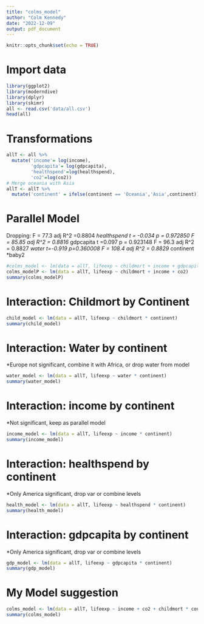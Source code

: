 ```yaml
---
title: "colms_model"
author: "Colm Kennedy"
date: "2022-12-09"
output: pdf_document
---
```


```r
knitr::opts_chunk$set(echo = TRUE)
```

# Import data
```r
library(ggplot2)
library(moderndive)
library(dplyr)
library(skimr)
all <- read.csv('data/all.csv')
head(all)
```


# Transformations

```r
allT <- all %>%
  mutate('income'= log(income),
         'gdpcapita'= log(gdpcapita),
         'healthspend'=log(healthspend),
         'co2'=log(co2))
# Merge oceania with Asia
allT <- allT %>%
  mutate('continent' = ifelse(continent == 'Oceania','Asia',continent))
```

# Parallel Model

Dropping: F = 77.3 adj R^2 =0.8804
*healthspend t = -0.034 p = 0.972850 F = 85.85 adj R^2 = 0.8816
*gdpcapita t =0.097 p = 0.923148 F = 96.3 adj R^2 = 0.8827
*water t=-0.919 p=0.360008  F = 108.4 adj R^2 = 0.8829
*continent
*baby2
```r
#colms_model <- lm(data = allT, lifeexp ~ childmort + income + gdpcapita + chdperwoman + healthspend + co2 + water + continent + baby2)
colms_modelP <- lm(data = allT, lifeexp ~ childmort + income + co2)
summary(colms_modelP)

```

# Interaction: Childmort by Continent
```r
child_model <- lm(data = allT, lifeexp ~ childmort * continent)
summary(child_model)
```

# Interaction: Water by continent
*Europe not significant, combine it with Africa, or drop water from model
```r
water_model <- lm(data = allT, lifeexp ~ water * continent)
summary(water_model)
```

# Interaction: income by continent
*Not significant, keep as parallel model
```r
income_model <- lm(data = allT, lifeexp ~ income * continent)
summary(income_model)
```

# Interaction: healthspend by continent
*Only America significant, drop var or combine levels
```r
health_model <- lm(data = allT, lifeexp ~ healthspend * continent)
summary(health_model)
```

# Interaction: gdpcapita by continent
*Only America significant, drop var or combine levels
```r
gdp_model <- lm(data = allT, lifeexp ~ gdpcapita * continent)
summary(gdp_model)
```

# My Model suggestion

```r
colms_model <- lm(data = allT, lifeexp ~ income + co2 + childmort * continent)
summary(colms_model)

```
